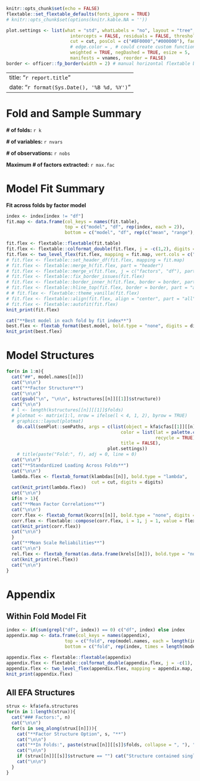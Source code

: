 
```r
knitr::opts_chunk$set(echo = FALSE)
flextable::set_flextable_defaults(fonts_ignore = TRUE)
# knitr::opts_chunk$set(options(knitr.kable.NA = ''))

plot.settings <- list(what = "std", whatLabels = "no", layout = "tree",
                        intercepts = FALSE, residuals = FALSE, thresholds = FALSE,
                        cut = cut, posCol = c("#BF0000","#000000"), fade = FALSE,
                        # edge.color = , # could create custom function to utilize this argument
                        weighted = TRUE, negDashed = TRUE, esize = 5,
                        manifests = vnames, reorder = FALSE)
border <- officer::fp_border(width = 2) # manual horizontal flextable border width

```

---
title: "`r report.title`"
date: "`r format(Sys.Date(), '%B %d, %Y')`"
---

# Fold and Sample Summary

**# of folds:** `r k`

**# of variables:** `r nvars`

**# of observations:** `r nobs`

**Maximum # of factors extracted:** `r max.fac`

# Model Fit Summary

**Fit across folds by factor model**

```r
index <- index[index != "df"] 
fit.map <- data.frame(col_keys = names(fit.table),
                      top = c("model", "df", rep(index, each = 2)),
                      bottom = c("model", "df", rep(c("mean", "range"), times = length(index))))

fit.flex <- flextable::flextable(fit.table)
fit.flex <- flextable::colformat_double(fit.flex, j = -c(1,2), digits = digits)
fit.flex <- two_level_flex(fit.flex, mapping = fit.map, vert.cols = c("model", "df"), border = border)
# fit.flex <- flextable::set_header_df(fit.flex, mapping = fit.map)
# fit.flex <- flextable::merge_h(fit.flex, part = "header")
# fit.flex <- flextable::merge_v(fit.flex, j = c("factors", "df"), part = "header")
# fit.flex <- flextable::fix_border_issues(fit.flex)
# fit.flex <- flextable::border_inner_h(fit.flex, border = border, part = "header")
# fit.flex <- flextable::hline_top(fit.flex, border = border, part = "all")
# # fit.flex <- flextable::theme_vanilla(fit.flex)
# fit.flex <- flextable::align(fit.flex, align = "center", part = "all")
# fit.flex <- flextable::autofit(fit.flex)
knit_print(fit.flex)
```



```r
cat("**Best model in each fold by fit index**")
best.flex <- flextab_format(best.model, bold.type = "none", digits = digits)
knit_print(best.flex)
```


# Model Structures

```r

for(n in 1:m){
  cat("##", model.names[[n]])
  cat("\n\n")
  cat("**Factor Structure**")
  cat("\n\n")
  cat(gsub("\n", "\n\n", kstructures[[n]][[1]]$structure))
  cat("\n\n")
  # l <- length(kstructures[[n]][[1]]$folds)
  # plotmat <- matrix(1:l, nrow = ifelse(l < 4, 1, 2), byrow = TRUE)
  # graphics::layout(plotmat)
    do.call(semPlot::semPaths, args = c(list(object = kfa$cfas[[1]][[n]],
                                           color = list(lat = palette.colors(n = n + 1, palette = "Okabe-Ito",
                                                        recycle = TRUE)[-1]),
                                           title = FALSE),
                                      plot.settings))
    # title(paste("Fold:", f), adj = 0, line = 0)
  cat("\n\n")
  cat("**Standardized Loading Across Folds**")
  cat("\n\n")
  lambda.flex <- flextab_format(klambdas[[n]], bold.type = "lambda",
                                cut = cut, digits = digits)
  cat(knit_print(lambda.flex))
  cat("\n\n")
  if(n > 1){
  cat("**Mean Factor Correlations**")
  cat("\n\n")
  corr.flex <- flextab_format(kcorrs[[n]], bold.type = "none", digits = digits)
  corr.flex <- flextable::compose(corr.flex, i = 1, j = 1, value = flextable::as_paragraph(""), part = "header")
  cat(knit_print(corr.flex))
  cat("\n\n")
  }
  cat("**Mean Scale Reliabilities**")
  cat("\n\n")
  rel.flex <- flextab_format(as.data.frame(krels[[n]]), bold.type = "none", digits = digits)
  cat(knit_print(rel.flex))
  cat("\n\n")
}

```

\newpage

# Appendix

## Within Fold Model Fit

```r
index <- if(sum(grepl("df", index)) == 0) c("df", index) else index
appendix.map <- data.frame(col_keys = names(appendix),
                      top = c("fold", rep(model.names, each = length(index))),
                      bottom = c("fold", rep(index, times = length(model.names))))

appendix.flex <- flextable::flextable(appendix)
appendix.flex <- flextable::colformat_double(appendix.flex, j = -c(1), digits = digits)
appendix.flex <- two_level_flex(appendix.flex, mapping = appendix.map, vert.cols = c("fold"), border = border)
knit_print(appendix.flex)
```

## All EFA Structures

```r
strux <- kfa$efa.structures
for(n in 1:length(strux)){
  cat("### Factors:", n)
  cat("\n\n")
  for(s in seq_along(strux[[n]])){
    cat("**Factor Structure Option", s, "**")
    cat("\n\n")
    cat("**In Folds:", paste(strux[[n]][[s]]$folds, collapse = ", "), "**")
    cat("\n\n")
    if (strux[[n]][[s]]$structure == "") cat("Structure contained single item factor") else cat(gsub("\n", "\n\n", strux[[n]][[s]]$structure))
    cat("\n\n")
  }
}

```

